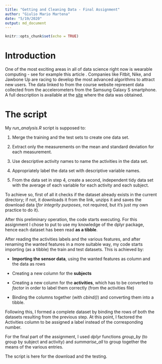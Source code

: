 ```yaml
---
title: "Getting and Cleaning Data - Final Assignment"
author: "Giulio Mario Martena"
date: "5/19/2020"
output: md_document
---
```


```r
knitr::opts_chunk$set(echo = TRUE)
```

# Introduction
One of the most exciting areas in all of data science right now is wearable computing - see for example this article . Companies like Fitbit, Nike, and Jawbone Up are racing to develop the most advanced algorithms to attract new users. The data linked to from the course website represent data collected from the accelerometers from the Samsung Galaxy S smartphone. A full description is available at the [site](http://archive.ics.uci.edu/ml/datasets/Human+Activity+Recognition+Using+Smartphones) where the data was obtained.

# The script
My *run_analysis.R* script is supposed to:  

1. Merge the training and the test sets to create one data set.  

2. Extract only the measurements on the mean and standard deviation for each measurement.  

3. Use descriptive activity names to name the activities in the data set.  

4. Appropriately label the data set with descriptive variable names.  

5. From the data set in step 4, create a second, independent tidy data set with the average of each variable for each activity and each subject.  


To achieve so, first of all it checks if the dataset already exists in the current directory; if not, it downloads it from the link, unzips it and saves the download data (*for integrity purposes*, not required, but it's just my own practice to do it).

After this preliminary operation, the code starts executing. For this assignment I chose to put to use my knowledge of the dplyr package, hence each dataset has been read **as a tibble**.

After reading the activities labels and the various features, and after renaming the wanted features in a more suitable way, my code starts importing (as a tibble) the train and test datasets. This is achieved by:  

* **Importing the sensor data**, using the wanted features as column and the data as rows  

* Creating a new column for the **subjects**  

* Creating a new column for the **activities**, which has to be converted to *factor* in order to label them correctly (from the activities file)  

* Binding the columns together (with *cbind()*) and converting them into a tibble.  


Following this, I formed a complete dataset by binding the rows of both the datasets resulting from the previous step.
At this point, I factored the Activities column to be assigned a label instead of the corresponding number.

For the final part of the assignment, I used *dplyr* functions *group_by* (to group by subject and activity) and *summarise_all* to group together the means of the various entries.

The script is here for the download and the testing.
